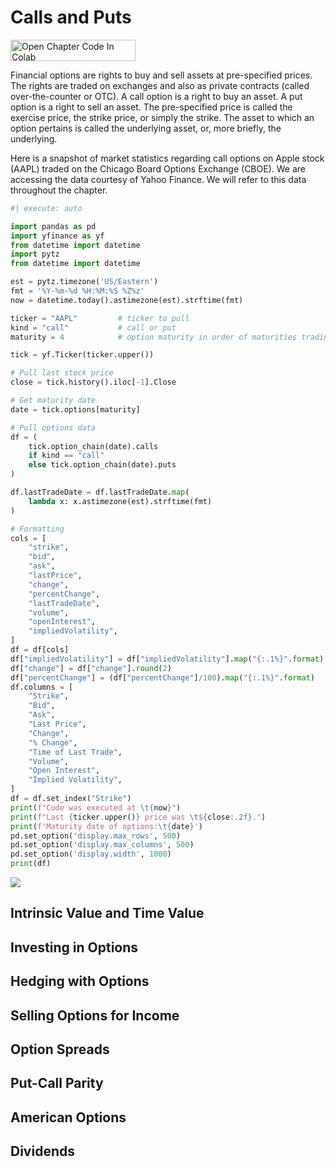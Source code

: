 # Calls and Puts {#sec-c_calls-puts}

<a target="_blank" href="https://colab.research.google.com/github/math-finance-book/notebooks/blob/main/chapter1.ipynb">
  <img src="images/Open in Colab.png" alt="Open Chapter Code In Colab" width="200" height="34"/>
</a>  

Financial options are rights to buy and sell assets at pre-specified prices.  The rights are traded on exchanges and also as private contracts (called over-the-counter or OTC).  A call option is a right to buy an asset.  A put option is a right to sell an asset.  The pre-specified price is called the exercise price, the strike price, or simply the strike.   The asset to which an option pertains is called the underlying asset, or, more briefly, the underlying.  

Here is a snapshot of market statistics regarding call options on Apple stock (AAPL) traded on the Chicago Board Options Exchange (CBOE).  We are accessing the data courtesy of Yahoo Finance.  We will refer to this data throughout the chapter.

```python
#| execute: auto

import pandas as pd
import yfinance as yf
from datetime import datetime
import pytz
from datetime import datetime

est = pytz.timezone('US/Eastern')
fmt = '%Y-%m-%d %H:%M:%S %Z%z'
now = datetime.today().astimezone(est).strftime(fmt)

ticker = "AAPL"         # ticker to pull
kind = "call"           # call or put
maturity = 4            # option maturity in order of maturities trading

tick = yf.Ticker(ticker.upper())

# Pull last stock price
close = tick.history().iloc[-1].Close

# Get maturity date
date = tick.options[maturity]

# Pull options data
df = (
    tick.option_chain(date).calls
    if kind == "call"
    else tick.option_chain(date).puts
)

df.lastTradeDate = df.lastTradeDate.map(
    lambda x: x.astimezone(est).strftime(fmt)
)

# Formatting
cols = [
    "strike",
    "bid",
    "ask",
    "lastPrice",
    "change",
    "percentChange",
    "lastTradeDate",
    "volume",
    "openInterest",
    "impliedVolatility",
]
df = df[cols]
df["impliedVolatility"] = df["impliedVolatility"].map("{:.1%}".format)
df["change"] = df["change"].round(2)
df["percentChange"] = (df["percentChange"]/100).map("{:.1%}".format)
df.columns = [
    "Strike",
    "Bid",
    "Ask",
    "Last Price",
    "Change",
    "% Change",
    "Time of Last Trade",
    "Volume",
    "Open Interest",
    "Implied Volatility",
] 
df = df.set_index("Strike")
print(f"Code was executed at \t{now}")
print(f"Last {ticker.upper()} price was \t${close:.2f}.")
print(f'Maturity date of options:\t{date}')
pd.set_option('display.max_rows', 500)
pd.set_option('display.max_columns', 500)
pd.set_option('display.width', 1000)
print(df)
```


![](images/under_construction.png){fig-align="center"}

## Intrinsic Value and Time Value


## Investing in Options


## Hedging with Options


## Selling Options for Income


## Option Spreads


## Put-Call Parity


## American Options


## Dividends

